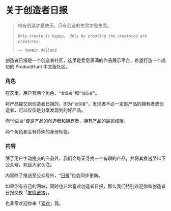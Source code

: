 

<Head>
  <title>关于 - {process.env.NAME}</title>
</Head>

# 关于创造者日报

> 唯有创造才是快乐。只有创造的生灵才是生灵。
> 
> *`Only create is happy。 Only by creating the creatures are creatures。`*
>
> `-- Romain Rolland`

创造者日报是一个创造者社区，这里是爱意满满的作品展示平台，希望打造一个成功的 ProductHunt 中文版社区。

### 角色

在这里，用户有两个角色，`“发现者”`和`“创造者”`。

将产品提交到创造者日报的，即为`“发现者”`，发现者不必一定是产品的拥有者或创造者，可以仅仅是分享发现到的好产品。

而`“创造者”`便是产品的创造者和拥有者，拥有产品的最高权限。

两个角色都会有特殊的身份标签。

### 内容

除了用户主动提交的产品外，我们会每天寻找一个有趣的产品，并将其推送至以下公众号，欢迎大家关注。

<WeChatOfficialAccount title="（公众号：一群创造者）" />

内容除了推送至公众号外，“[日报](/posts)”也会同步更新。

如果你有自己的网站，同时也非常喜欢创造者日报，那么我们特别欢迎你和创造者日报交换「[友情链接](/links)」。

也非常欢迎你来「[喜欢](/likes)」我。
